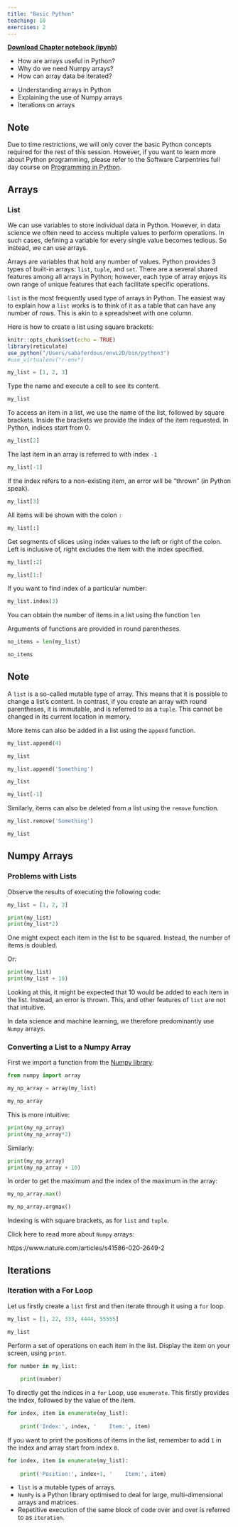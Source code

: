 ```yaml
---
title: "Basic Python"
teaching: 10
exercises: 2
---
```


[**Download Chapter notebook (ipynb)**](01-section1.ipynb)

:::::::::::::::::::::::::::::::::::::: questions 

- How are arrays useful in Python?
- Why do we need Numpy arrays?
- How can array data be iterated?

::::::::::::::::::::::::::::::::::::::::::::::::

::::::::::::::::::::::::::::::::::::: objectives

- Understanding arrays in Python
- Explaining the use of Numpy arrays
- Iterations on arrays
::::::::::::::::::::::::::::::::::::::::::::::::

:::::::::::::::::::: callout
## Note
Due to time restrictions, we will only cover the basic Python concepts required for the rest of this session. However, if you want to learn more about Python programming, please refer to the Software Carpentries full day course on [Programming in Python](https://swcarpentry.github.io/python-novice-gapminder/index.html).

::::::::::::::::::::

## Arrays

### List

We can use variables to store individual data in Python. However, in data science we often need to access multiple values to perform operations. In such cases, defining a variable for every single value becomes tedious. So instead, we can use arrays.

Arrays are variables that hold any number of values. Python provides 3 types of built-in arrays: ```list```, ```tuple```, and ```set```. There are a several shared features among all arrays in Python; however, each type of array enjoys its own range of unique features that each facilitate specific operations. 

```list``` is the most frequently used type of arrays in Python. The easiest way to explain how a ```list``` works is to think of it as a table that can have any number of rows. This is akin to a spreadsheet with one column.

Here is how to create a list using square brackets:

```r
knitr::opts_chunk$set(echo = TRUE)
library(reticulate)
use_python("/Users/sabaferdous/envL2D/bin/python3")
#use_virtualenv("r-env")
```

```python
my_list = [1, 2, 3]
```

Type the name and execute a cell to see its content.

```python
my_list
```

To access an item in a list, we use the name of the list, followed by square brackets. Inside the brackets we provide the index of the item requested. In Python, indices start from 0.


```python
my_list[2]
```

The last item in an array is referred to with index `-1`

```python
my_list[-1]
```

If the index refers to a non-existing item, an error will be "thrown" (in Python speak).

```python
my_list[3]
```

All items will be shown with the colon `:`
```python
my_list[:]
```

Get segments of slices using index values to the left or right of the colon. Left is inclusive of, right excludes the item with the index specified. 


```python
my_list[:2]
```

```python
my_list[1:]
```
If you want to find index of a particular number: 

```python
my_list.index(3)
```

You can obtain the number of items in a list using the function `len`

Arguments of functions are provided in round parentheses.

```python
no_items = len(my_list)

no_items
```

:::::::::::::: callout
## Note

A `list` is a so-called mutable type of array. This means that it is possible to change a list's content. In contrast, if you create an array with round parentheses, it is immutable, and is referred to as a `tuple`. This cannot be changed in its current location in memory.
::::::::::::::

More items can also be added in a list using the `append` function.

```python
my_list.append(4)

my_list
```


```python
my_list.append('Something')

my_list
```

```python
my_list[-1]
```

Similarly, items can also be deleted from a list using the `remove` function.

```python
my_list.remove('Something')

my_list
```

## Numpy Arrays

### Problems with Lists

Observe the results of executing the following code:

```python
my_list = [1, 2, 3]

print(my_list)
print(my_list*2)
```

One might expect each item in the list to be squared. Instead, the number of items is doubled.

Or: 

```python
print(my_list)
print(my_list + 10)
```

Looking at this, it might be expected that 10 would be added to each item in the list. Instead, an error is thrown. This, and other features of `list` are not that intuitive.

In data science and machine learning, we therefore predominantly use `Numpy` arrays.

### Converting a List to a Numpy Array

First we import a function from the [Numpy library](https://numpy.org):

```python
from numpy import array
```

```python
my_np_array = array(my_list)

my_np_array
```

This is more intuitive:

```python
print(my_np_array)
print(my_np_array*2)
```

Similarly:

```python
print(my_np_array)
print(my_np_array + 10)
```

In order to get the maximum and the index of the maximum in the array:

```python
my_np_array.max()
```

```python
my_np_array.argmax()
```

Indexing is with square brackets, as for `list` and `tuple`.

Click here to read more about `Numpy` arrays:

https://www.nature.com/articles/s41586-020-2649-2

## Iterations

### Iteration with a For Loop

Let us firstly create a `list` first and then iterate through it using a `for` loop.

```python
my_list = [1, 22, 333, 4444, 55555]

my_list
```

Perform a set of operations on each item in the list. Display the item on your screen, using `print`.

```python
for number in my_list:
    
    print(number)
```

To directly get the indices in a `for` Loop, use `enumerate`. This firstly provides the index, followed by the value of the item.

```python
for index, item in enumerate(my_list):
    
    print('Index:', index, '    Item:', item)
```

If you want to print the positions of items in the list, remember to add `1` in the index and array start from index `0`.

```python
for index, item in enumerate(my_list):
    
    print('Position:', index+1, '    Item:', item)
```


:::::::::::::::::::::::::::::::::::::keypoints 

- `list` is a mutable types of arrays.
- `NumPy` is a Python library optimised to deal for large, multi-dimensional arrays and matrices.
- Repetitive execution of the same block of code over and over is referred to as `iteration`.

::::::::::::::::::::::::::::::::::::::::::::::::
[r-markdown]: https://rmarkdown.rstudio.com/
